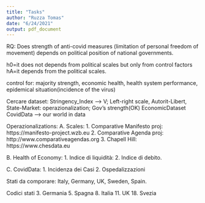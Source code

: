 ```yaml
---
title: "Tasks"
author: "Ruzza Tomas"
date: "6/24/2021"
output: pdf_document
---
```

RQ: Does strength of anti-covid measures (limitation of personal freedom of movement) depends on political position of national governments. 

h0=it does not depends from political scales but only from control factors
hA=it depends from the political scales.

control for: majority strength, economic health, health system performance, epidemical situation(incidence of the virus)

Cercare dataset:
Stringency_Index --> V;
Left-right scale, Autorit-Libert, State-Market: operazionalization; Gov's strength(OK)
EconomicDataset
CovidData --> our world in data

Operazionalizations:
A. Scales:
   1. Comparative Manifesto proj: https://manifesto-project.wzb.eu
   2. Comparative Agenda proj: http://www.comparativeagendas.org
   3. Chapell Hill: https://www.chesdata.eu

B. Health of Economy:
   1. Indice di liquidità: 
   2. Indice di debito.
   
C. CovidData:
   1. Incidenza dei Casi
   2. Ospedalizzazioni
   

Stati da comporare:
Italy, 
Germany,
UK,
Sweden,
Spain.


Codici stati
3. Germania
5. Spagna
8. Italia
11. UK
18. Svezia


